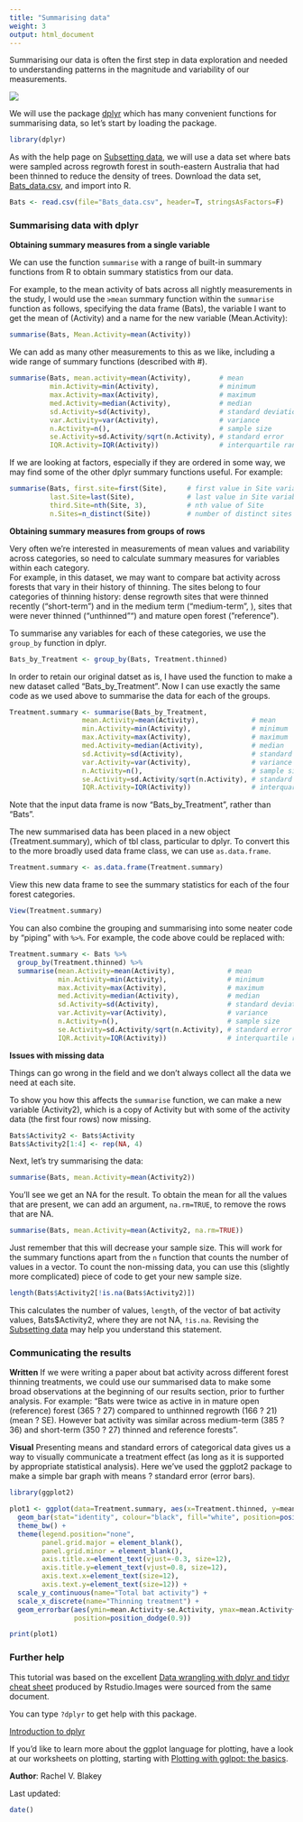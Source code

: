 ```yaml
---
title: "Summarising data"
weight: 3
output: html_document
---
```


Summarising our data is often the first step in data exploration and needed to understanding patterns in the magnitude and variability of our measurements.

![](Summarising_data_image.jpg)

We will use the package [dplyr](https://cran.r-project.org/web/packages/dplyr/index.html) which has many convenient functions for summarising data, so let's start by loading the package.

```r
library(dplyr)
```

As with the help page on [Subsetting data](/../subsetting-data/), we will use a data set where bats were sampled across regrowth forest in south-eastern Australia that had been thinned to reduce the density of trees. Download the data set,  [Bats_data.csv](/datasets/Bats_data.csv), and import into R.

```r
Bats <- read.csv(file="Bats_data.csv", header=T, stringsAsFactors=F)
```
  

### Summarising data with dplyr
 
**Obtaining summary measures from a single variable**  

We can use the function `summarise` with a range of built-in summary functions from R to obtain summary statistics from our data. 

For example, to the mean activity of bats across all nightly measurements in the study, I would use the `>mean` summary function within the `summarise` function as follows, specifying the data frame (Bats), the variable I want to get the mean of (Activity) and a name for the new variable (Mean.Activity):

```r
summarise(Bats, Mean.Activity=mean(Activity))
```

We can add as many other measurements to this as we like, including a wide range of summary functions (described with #).

```r
summarise(Bats, mean.activity=mean(Activity),       # mean
          min.Activity=min(Activity),               # minimum
          max.Activity=max(Activity),               # maximum
          med.Activity=median(Activity),            # median
          sd.Activity=sd(Activity),                 # standard deviation
          var.Activity=var(Activity),               # variance
          n.Activity=n(),                           # sample size
          se.Activity=sd.Activity/sqrt(n.Activity), # standard error
          IQR.Activity=IQR(Activity))               # interquartile range
```

If we are looking at factors, especially if they are ordered in some way, we may find some of the other dplyr summary functions useful. For example:

```r
summarise(Bats, first.site=first(Site),     # first value in Site variable
          last.Site=last(Site),             # last value in Site variable
          third.Site=nth(Site, 3),          # nth value of Site
          n.Sites=n_distinct(Site))         # number of distinct sites
```


**Obtaining summary measures from groups of rows**  

Very often we're interested in measurements of mean values and variability across categories, so need to calculate summary measures for variables within each category.   
For example, in this dataset, we may want to compare bat activity across forests that vary in their history of thinning. The sites belong to four categories of thinning history: dense regrowth sites that were thinned recently ("short-term") and in the medium term ("medium-term", ), sites that were never thinned ("unthinned"") and mature open forest ("reference").

To summarise any variables for each of these categories, we use the `group_by` function in dplyr. 

```r
Bats_by_Treatment <- group_by(Bats, Treatment.thinned)
```

In order to retain our original datset as is, I have used the function to make a new dataset called "Bats_by_Treatment". Now I can use exactly the same code as we used above to summarise the data for each of the groups. 

```r
Treatment.summary <- summarise(Bats_by_Treatment, 
                  mean.Activity=mean(Activity),             # mean
                  min.Activity=min(Activity),               # minimum
                  max.Activity=max(Activity),               # maximum
                  med.Activity=median(Activity),            # median
                  sd.Activity=sd(Activity),                 # standard deviation
                  var.Activity=var(Activity),               # variance
                  n.Activity=n(),                           # sample size
                  se.Activity=sd.Activity/sqrt(n.Activity), # standard error
                  IQR.Activity=IQR(Activity))               # interquartile range

```

Note that the input data frame is now "Bats_by_Treatment", rather than "Bats".

The new summarised data has been placed in a new object (Treatment.summary), which of tbl class, particular to dplyr. To convert this to the more broadly used data frame class, we can use `as.data.frame`.

```r
Treatment.summary <- as.data.frame(Treatment.summary)
```

View this new data frame to see the summary statistics for each of the four forest categories.

```r
View(Treatment.summary)
```

You can also combine the grouping and summarising into some neater code by "piping" with `%>%`. For example, the code above could be replaced with:

```r
Treatment.summary <- Bats %>%                          
  group_by(Treatment.thinned) %>%
  summarise(mean.Activity=mean(Activity),             # mean
            min.Activity=min(Activity),               # minimum
            max.Activity=max(Activity),               # maximum
            med.Activity=median(Activity),            # median
            sd.Activity=sd(Activity),                 # standard deviation
            var.Activity=var(Activity),               # variance
            n.Activity=n(),                           # sample size
            se.Activity=sd.Activity/sqrt(n.Activity), # standard error
            IQR.Activity=IQR(Activity))               # interquartile range
```
  

**Issues with missing data**

Things can go wrong in the field and we don't always collect all the data we need at each site. 

To show you how this affects the `summarise` function, we can make a new variable (Activity2), which is a copy of Activity but with some of the activity data (the first four rows) now missing.


```r
Bats$Activity2 <- Bats$Activity
Bats$Activity2[1:4] <- rep(NA, 4)
```

Next, let's try summarising the data: 

```r
summarise(Bats, mean.Activity=mean(Activity2))              
```

You'll see we get an NA for the result. To obtain the mean for all the values that are present, we can add an argument, `na.rm=TRUE`, to remove the rows that are NA.

```r
summarise(Bats, mean.Activity=mean(Activity2, na.rm=TRUE))              
```

Just remember that this will decrease your sample size. This will work for the summary functions apart from the `n` function that counts the number of values in a vector. To count the non-missing data, you can use this (slightly more complicated) piece of code to get your new sample size. 

```r
length(Bats$Activity2[!is.na(Bats$Activity2)])
```

This calculates the number of values, `length`, of the vector of bat activity values, Bats$Activity2, where they are not NA, `!is.na`. Revising the [Subsetting data](/../subsetting-data/) may help you understand this statement. 
  

### Communicating the results
 
**Written** If we were writing a paper about bat activity across different forest thinning treatments, we could use our summarised data to make some broad observations at the beginning of our results section, prior to further analysis. For example: "Bats were twice as active in in mature open (reference) forest (365 ? 27) compared to unthinned regrowth (166 ? 21) (mean ? SE). However bat activity was similar across medium-term (385 ? 36) and short-term (350 ? 27) thinned and reference forests".

**Visual**  Presenting means and standard errors of categorical data gives us a way to visually communicate a treatment effect (as long as it is supported by appropriate statistical analysis). Here we've used the ggplot2 package to make a simple bar graph with means ? standard error (error bars).

```r
library(ggplot2)

plot1 <- ggplot(data=Treatment.summary, aes(x=Treatment.thinned, y=mean.Activity)) + 
  geom_bar(stat="identity", colour="black", fill="white", position=position_identity()) +
  theme_bw() +
  theme(legend.position="none", 
        panel.grid.major = element_blank(),
        panel.grid.minor = element_blank(),
        axis.title.x=element_text(vjust=-0.3, size=12),
        axis.title.y=element_text(vjust=0.8, size=12),
        axis.text.x=element_text(size=12),
        axis.text.y=element_text(size=12)) +
  scale_y_continuous(name="Total bat activity") +
  scale_x_discrete(name="Thinning treatment") +
  geom_errorbar(aes(ymin=mean.Activity-se.Activity, ymax=mean.Activity+se.Activity),width=.2,
                position=position_dodge(0.9)) 

print(plot1)
```
  

### Further help
 
This tutorial was based on the excellent [Data wrangling with dplyr and tidyr cheat sheet](https://www.rstudio.com/wp-content/uploads/2015/02/data-wrangling-cheatsheet.pdf) produced by Rstudio.Images were sourced from the same document.

You can type `?dplyr` to get help with this package.

[Introduction to dplyr](https://cran.r-project.org/web/packages/dplyr/vignettes/introduction.html)

If you'd like to learn more about the ggplot language for plotting, have a look at our worksheets on plotting, starting with [Plotting with gglpot: the basics](/../).

**Author**: Rachel V. Blakey
 
Last updated:
```r
date()
```

